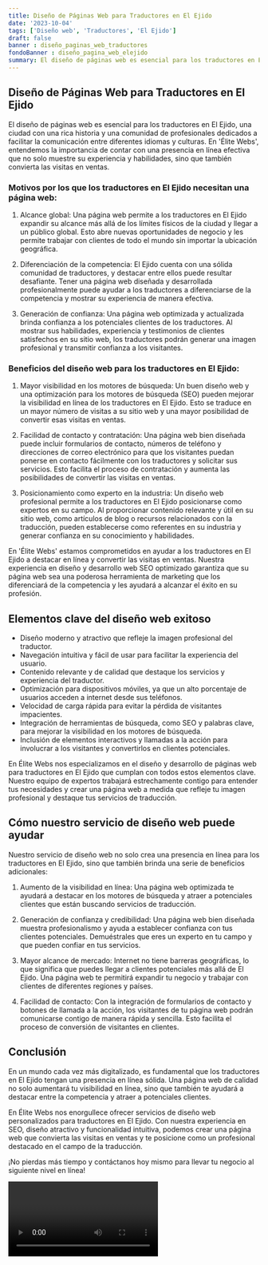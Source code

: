 ```yaml
---
title: Diseño de Páginas Web para Traductores en El Ejido
date: '2023-10-04'
tags: ['Diseño web', 'Traductores', 'El Ejido']
draft: false
banner : diseño_paginas_web_traductores
fondoBanner : diseño_pagina_web_elejido
summary: El diseño de páginas web es esencial para los traductores en El Ejido, una ciudad con una rica historia y una comunidad de profesionales dedicados a facilitar la comunicación entre diferentes idiomas y culturas. En 'Élite Webs', entendemos la importancia de contar con una presencia en línea efectiva que no solo muestre su experiencia y habilidades, sino que también convierta las visitas en ventas.
---
```


## Diseño de Páginas Web para Traductores en El Ejido

El diseño de páginas web es esencial para los traductores en El Ejido, una ciudad con una rica historia y una comunidad de profesionales dedicados a facilitar la comunicación entre diferentes idiomas y culturas. En 'Élite Webs', entendemos la importancia de contar con una presencia en línea efectiva que no solo muestre su experiencia y habilidades, sino que también convierta las visitas en ventas.

### Motivos por los que los traductores en El Ejido necesitan una página web:

1. Alcance global: Una página web permite a los traductores en El Ejido expandir su alcance más allá de los límites físicos de la ciudad y llegar a un público global. Esto abre nuevas oportunidades de negocio y les permite trabajar con clientes de todo el mundo sin importar la ubicación geográfica.

2. Diferenciación de la competencia: El Ejido cuenta con una sólida comunidad de traductores, y destacar entre ellos puede resultar desafiante. Tener una página web diseñada y desarrollada profesionalmente puede ayudar a los traductores a diferenciarse de la competencia y mostrar su experiencia de manera efectiva.

3. Generación de confianza: Una página web optimizada y actualizada brinda confianza a los potenciales clientes de los traductores. Al mostrar sus habilidades, experiencia y testimonios de clientes satisfechos en su sitio web, los traductores podrán generar una imagen profesional y transmitir confianza a los visitantes.

### Beneficios del diseño web para los traductores en El Ejido:

1. Mayor visibilidad en los motores de búsqueda: Un buen diseño web y una optimización para los motores de búsqueda (SEO) pueden mejorar la visibilidad en línea de los traductores en El Ejido. Esto se traduce en un mayor número de visitas a su sitio web y una mayor posibilidad de convertir esas visitas en ventas.

2. Facilidad de contacto y contratación: Una página web bien diseñada puede incluir formularios de contacto, números de teléfono y direcciones de correo electrónico para que los visitantes puedan ponerse en contacto fácilmente con los traductores y solicitar sus servicios. Esto facilita el proceso de contratación y aumenta las posibilidades de convertir las visitas en ventas.

3. Posicionamiento como experto en la industria: Un diseño web profesional permite a los traductores en El Ejido posicionarse como expertos en su campo. Al proporcionar contenido relevante y útil en su sitio web, como artículos de blog o recursos relacionados con la traducción, pueden establecerse como referentes en su industria y generar confianza en su conocimiento y habilidades.

En 'Élite Webs' estamos comprometidos en ayudar a los traductores en El Ejido a destacar en línea y convertir las visitas en ventas. Nuestra experiencia en diseño y desarrollo web SEO optimizado garantiza que su página web sea una poderosa herramienta de marketing que los diferenciará de la competencia y les ayudará a alcanzar el éxito en su profesión.

<GifSeo />

<Cta />

## Elementos clave del diseño web exitoso

- Diseño moderno y atractivo que refleje la imagen profesional del traductor.
- Navegación intuitiva y fácil de usar para facilitar la experiencia del usuario.
- Contenido relevante y de calidad que destaque los servicios y experiencia del traductor.
- Optimización para dispositivos móviles, ya que un alto porcentaje de usuarios acceden a internet desde sus teléfonos.
- Velocidad de carga rápida para evitar la pérdida de visitantes impacientes.
- Integración de herramientas de búsqueda, como SEO y palabras clave, para mejorar la visibilidad en los motores de búsqueda.
- Inclusión de elementos interactivos y llamadas a la acción para involucrar a los visitantes y convertirlos en clientes potenciales.

En Élite Webs nos especializamos en el diseño y desarrollo de páginas web para traductores en El Ejido que cumplan con todos estos elementos clave. Nuestro equipo de expertos trabajará estrechamente contigo para entender tus necesidades y crear una página web a medida que refleje tu imagen profesional y destaque tus servicios de traducción.

## Cómo nuestro servicio de diseño web puede ayudar

Nuestro servicio de diseño web no solo crea una presencia en línea para los traductores en El Ejido, sino que también brinda una serie de beneficios adicionales:

1. Aumento de la visibilidad en línea: Una página web optimizada te ayudará a destacar en los motores de búsqueda y atraer a potenciales clientes que están buscando servicios de traducción.

2. Generación de confianza y credibilidad: Una página web bien diseñada muestra profesionalismo y ayuda a establecer confianza con tus clientes potenciales. Demuéstrales que eres un experto en tu campo y que pueden confiar en tus servicios.

3. Mayor alcance de mercado: Internet no tiene barreras geográficas, lo que significa que puedes llegar a clientes potenciales más allá de El Ejido. Una página web te permitirá expandir tu negocio y trabajar con clientes de diferentes regiones y países.

4. Facilidad de contacto: Con la integración de formularios de contacto y botones de llamada a la acción, los visitantes de tu página web podrán comunicarse contigo de manera rápida y sencilla. Esto facilita el proceso de conversión de visitantes en clientes.

## Conclusión

En un mundo cada vez más digitalizado, es fundamental que los traductores en El Ejido tengan una presencia en línea sólida. Una página web de calidad no solo aumentará tu visibilidad en línea, sino que también te ayudará a destacar entre la competencia y atraer a potenciales clientes.

En Élite Webs nos enorgullece ofrecer servicios de diseño web personalizados para traductores en El Ejido. Con nuestra experiencia en SEO, diseño atractivo y funcionalidad intuitiva, podemos crear una página web que convierta las visitas en ventas y te posicione como un profesional destacado en el campo de la traducción.

¡No pierdas más tiempo y contáctanos hoy mismo para llevar tu negocio al siguiente nivel en línea!

<Video />

<CtaBot job='Traductores' city='El Ejido'/>

<Gmaps query='El Ejido+españa+maps' />